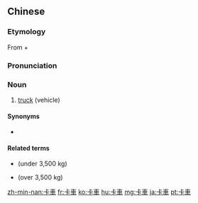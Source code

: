 {{also|卡车}}
==Chinese==
{{zh-forms|s=卡车}}

===Etymology===
From {{zh-m|卡|kǎ|note=from {{der|zh|en|car}}}} + {{zh-m|車|car}}

===Pronunciation===
{{zh-pron
|m=kǎchē
|c=kaa1 ce1
|mn=khah-chhia
|w=2kha tsho
|cat=n
}}

===Noun===
{{zh-noun}}

# [[truck]] (vehicle)

====Synonyms====
* {{qualifier|Min Nan}} {{l|nan|tho͘-lá-khuh}}

====Related terms====
* {{zh-l|小貨車}} (under 3,500 kg)
* {{zh-l|大貨車}} (over 3,500 kg)

[[zh-min-nan:卡車]]
[[fr:卡車]]
[[ko:卡車]]
[[hu:卡車]]
[[mg:卡車]]
[[ja:卡車]]
[[pt:卡車]]